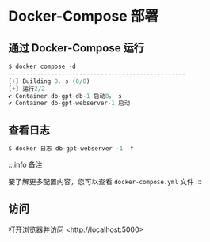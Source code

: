 # Docker-Compose 部署

## 通过 Docker-Compose 运行

```python
$ docker compose -d
--------------------------------------------------
[+] Building 0. s (0/0)
[+] 运行2/2
✔️ Container db-gpt-db-1 启动0。 s
✔️ Container db-gpt-webserver-1 启动
```

## 查看日志

```python
$ docker 日志 db-gpt-webserver -1 -f
```

:::info 备注

要了解更多配置内容，您可以查看 `docker-compose.yml` 文件
:::

## 访问

打开浏览器并访问 \<http://localhost:5000\>
